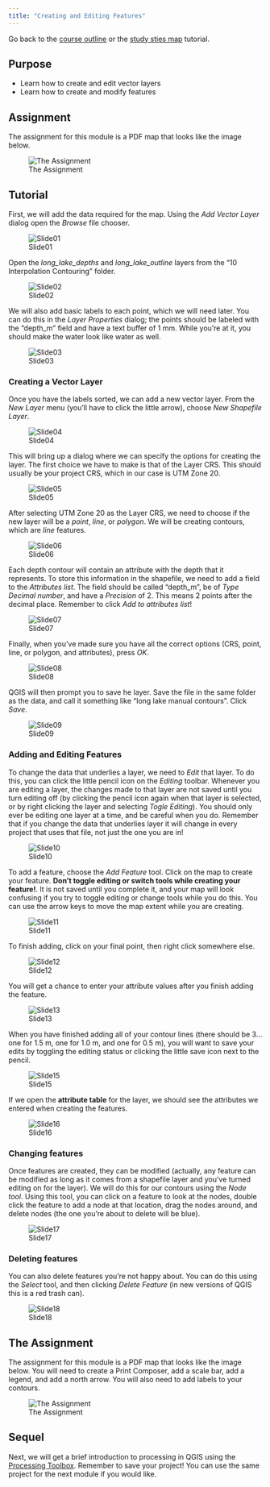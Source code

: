 ```yaml
---
title: "Creating and Editing Features"
---
```


Go back to the [course outline](00_Course_outline.html) or the [study sties map](08_NS_Study_Sites_Map.html) tutorial.

## Purpose

* Learn how to create and edit vector layers
* Learn how to create and modify features

## Assignment

The assignment for this module is a PDF map that looks like the image below.

![The Assignment](09 Creating Editing Features/09 Creating Editing Features.png)

## Tutorial

First, we will add the data required for the map. Using the *Add Vector Layer* dialog open the *Browse* file chooser.

![Slide01](09 Creating Editing Features/Slide01.jpg)

Open the *long_lake_depths* and *long_lake_outline* layers from the "10 Interpolation Contouring" folder.

![Slide02](09 Creating Editing Features/Slide02.jpg)

We will also add basic labels to each point, which we will need later. You can do this in the *Layer Properties* dialog; the points should be labeled with the "depth_m" field and have a text buffer of 1 mm. While you're at it, you should make the water look like water as well.

![Slide03](09 Creating Editing Features/Slide03.jpg)

### Creating a Vector Layer

Once you have the labels sorted, we can add a new vector layer. From the *New Layer* menu (you'll have to click the little arrow), choose *New Shapefile Layer*.

![Slide04](09 Creating Editing Features/Slide04.jpg)

This will bring up a dialog where we can specify the options for creating the layer. The first choice we have to make is that of the Layer CRS. This should usually be your project CRS, which in our case is UTM Zone 20.

![Slide05](09 Creating Editing Features/Slide05.jpg)

After selecting UTM Zone 20 as the Layer CRS, we need to choose if the new layer will be a *point*, *line*, or *polygon*. We will be creating contours, which are *line* features.

![Slide06](09 Creating Editing Features/Slide06.jpg)

Each depth contour will contain an attribute with the depth that it represents. To store this information in the shapefile, we need to add a field to the *Attributes list*. The field should be called "depth_m", be of *Type* *Decimal number*, and have a *Precision* of 2. This means 2 points after the decimal place. Remember to click *Add to attributes list*!

![Slide07](09 Creating Editing Features/Slide07.jpg)

Finally, when you've made sure you have all the correct options (CRS, point, line, or polygon, and attributes), press *OK*.

![Slide08](09 Creating Editing Features/Slide08.jpg)

QGIS will then prompt you to save he layer. Save the file in the same folder as the data, and call it something like "long lake manual contours". Click *Save*.

![Slide09](09 Creating Editing Features/Slide09.jpg)

### Adding and Editing Features

To change the data that underlies a layer, we need to *Edit* that layer. To do this, you can click the little pencil icon on the *Editing* toolbar. Whenever you are editing a layer, the changes made to that layer are not saved until you turn editing off (by clicking the pencil icon again when that layer is selected, or by right clicking the layer and selecting *Togle Editing*). You should only ever be editing one layer at a time, and be careful when you do. Remember that if you change the data that underlies layer it will change in every project that uses that file, not just the one you are in!

![Slide10](09 Creating Editing Features/Slide10.jpg)

To add a feature, choose the *Add Feature* tool. Click on the map to create your feature. **Don't toggle editing or switch tools while creating your feature!**. It is not saved until you complete it, and your map will look confusing if you try to toggle editing or change tools while you do this. You can use the arrow keys to move the map extent while you are creating.

![Slide11](09 Creating Editing Features/Slide11.jpg)

To finish adding, click on your final point, then right click somewhere else.

![Slide12](09 Creating Editing Features/Slide12.jpg)

You will get a chance to enter your attribute values after you finish adding the feature.

![Slide13](09 Creating Editing Features/Slide13.jpg)

When you have finished adding all of your contour lines (there should be 3...one for 1.5 m, one for 1.0 m, and one for 0.5 m), you will want to save your edits by toggling the editing status or clicking the little save icon next to the pencil.

![Slide15](09 Creating Editing Features/Slide15.jpg)

If we open the **attribute table** for the layer, we should see the attributes we entered when creating the features.

![Slide16](09 Creating Editing Features/Slide16.jpg)

### Changing features

Once features are created, they can be modified (actually, any feature can be modified as long as it comes from a shapefile layer and you've turned editing on for the layer). We will do this for our contours using the *Node tool*. Using this tool, you can click on a feature to look at the nodes, double click the feature to add a node at that location, drag the nodes around, and delete nodes (the one you're about to delete will be blue).

![Slide17](09 Creating Editing Features/Slide17.jpg)

### Deleting features

You can also delete features you're not happy about. You can do this using the *Select* tool, and then clicking *Delete Feature* (in new versions of QGIS this is a red trash can).

![Slide18](09 Creating Editing Features/Slide18.jpg)

## The Assignment

The assignment for this module is a PDF map that looks like the image below. You will need to create a Print Composer, add a scale bar, add a legend, and add a north arrow. You will also need to add labels to your contours.

![The Assignment](09 Creating Editing Features/09 Creating Editing Features.png)

## Sequel

Next, we will get a brief introduction to processing in QGIS using the [Processing Toolbox](10_Interpolation_Contouring.html). Remember to save your project! You can use the same project for the next module if you would like.
